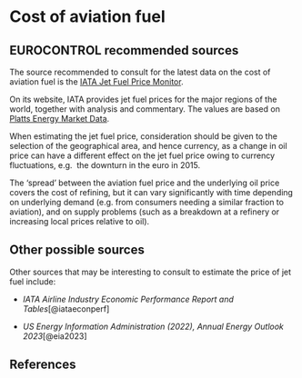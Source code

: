 # Cost of aviation fuel {#sec-cost-of-aviation-fuel}

## EUROCONTROL recommended sources

The source recommended to consult for the latest data on the cost of aviation 
fuel is the [IATA Jet Fuel Price Monitor](https://www.iata.org/en/publications/economics/fuel-monitor/).

On its website, IATA provides jet fuel prices for the major regions of the world,
together with analysis and commentary. The values are based on [Platts Energy Market Data](http://www.platts.com/).

When estimating the jet fuel price, consideration should be given to the selection
of the geographical area, and hence currency, as a change in oil price can have 
a different effect on the jet fuel price owing to currency fluctuations, e.g. 
the downturn in the euro in 2015.

The ‘spread’ between the aviation fuel price and the underlying oil price covers
the cost of refining, but it can vary significantly with time depending on underlying 
demand (e.g. from consumers needing a similar fraction to aviation), and on supply
problems (such as a breakdown at a refinery or increasing local prices relative to oil).

## Other possible sources

Other sources that may be interesting to consult to estimate the price of jet fuel include:

* *IATA Airline Industry Economic Performance Report and Tables*[@iataeconperf]

* *US Energy Information Administration (2022), Annual Energy Outlook 2023*[@eia2023]

## References